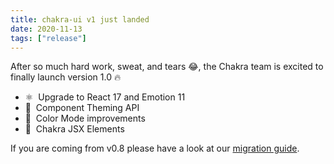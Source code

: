```yaml
---
title: chakra-ui v1 just landed
date: 2020-11-13
tags: ["release"]
---
```


After so much hard work, sweat, and tears :joy:, the Chakra team is excited to
finally launch version 1.0 :fire:

- :atom_symbol: &nbsp;Upgrade to React 17 and Emotion 11
- :art: &nbsp;Component Theming API
- :crescent_moon: &nbsp;Color Mode improvements
- :radio_button: &nbsp;Chakra JSX Elements

If you are coming from v0.8 please have a look at our
[migration guide](/docs/migration).
